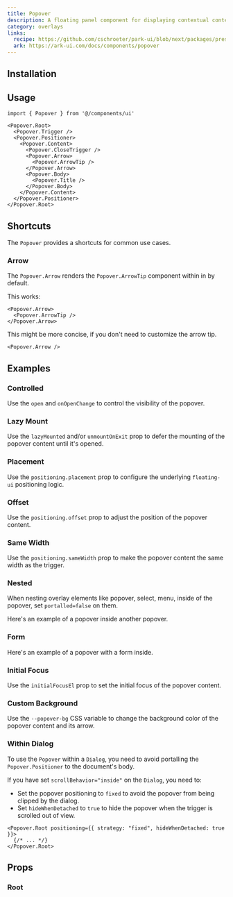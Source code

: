 ```yaml
---
title: Popover
description: A floating panel component for displaying contextual content.
category: overlays
links:
  recipe: https://github.com/cschroeter/park-ui/blob/next/packages/preset/src/recipes/popover.ts
  ark: https://ark-ui.com/docs/components/popover
---
```


<ComponentExample name="basic" />

## Installation

<InstallationGuide />

## Usage

```tsx
import { Popover } from '@/components/ui'
```

```tsx
<Popover.Root>
  <Popover.Trigger />
  <Popover.Positioner>
    <Popover.Content>
      <Popover.CloseTrigger />
      <Popover.Arrow>
        <Popover.ArrowTip />
      </Popover.Arrow>
      <Popover.Body>
        <Popover.Title />
      </Popover.Body>
    </Popover.Content>
  </Popover.Positioner>
</Popover.Root>
```

## Shortcuts

The `Popover` provides a shortcuts for common use cases.

### Arrow

The `Popover.Arrow` renders the `Popover.ArrowTip` component within in by
default.

This works:

```tsx
<Popover.Arrow>
  <Popover.ArrowTip />
</Popover.Arrow>
```

This might be more concise, if you don't need to customize the arrow tip.

```tsx
<Popover.Arrow />
```

## Examples

### Controlled

Use the `open` and `onOpenChange` to control the visibility of the popover.

<ComponentExample name="controlled" />

### Lazy Mount

Use the `lazyMounted` and/or `unmountOnExit` prop to defer the mounting of the popover content until it's opened.

<ComponentExample name="lazy-mount" />

### Placement

Use the `positioning.placement` prop to configure the underlying `floating-ui` positioning logic.

<ComponentExample name="placement" />

### Offset

Use the `positioning.offset` prop to adjust the position of the popover content.

<ComponentExample name="offset" />

### Same Width

Use the `positioning.sameWidth` prop to make the popover content the same width
as the trigger.

<ComponentExample name="same-width" />

### Nested

When nesting overlay elements like popover, select, menu, inside of the popover,
set `portalled=false` on them.

Here's an example of a popover inside another popover.

<ComponentExample name="nested" />

### Form

Here's an example of a popover with a form inside.

<ComponentExample name="form" />

### Initial Focus

Use the `initialFocusEl` prop to set the initial focus of the popover content.

<ComponentExample name="initial-focus" />

### Custom Background

Use the `--popover-bg` CSS variable to change the background color of the
popover content and its arrow.

<ComponentExample name="custom-background" />

### Within Dialog

To use the `Popover` within a `Dialog`, you need to avoid portalling the `Popover.Positioner` to the document's body. 

If you have set `scrollBehavior="inside"` on the `Dialog`, you need to:
- Set the popover positioning to `fixed` to avoid the popover from being clipped
  by the dialog.
- Set `hideWhenDetached` to `true` to hide the popover when the trigger is
  scrolled out of view.

```tsx
<Popover.Root positioning={{ strategy: "fixed", hideWhenDetached: true }}>
  {/* ... */}
</Popover.Root>
```

<ComponentExample name="dialog" />

## Props

### Root

<PropsTable part="Root" />

